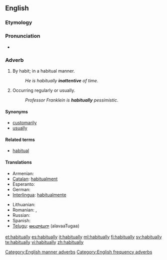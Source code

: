 ==English==

===Etymology===
{{suffix|habitual|ly}}

===Pronunciation===
* {{audio|en-us-habitually.ogg|Audio (US)}}

===Adverb===
{{en-adv|-}}

# By habit; in a habitual manner.
#: ''He is habitually '''inattentive''' of time.''
# Occurring regularly or usually.
#: ''Professor Franklein is '''habitually''' pessimistic''.

====Synonyms====
* [[customarily]]
* [[usually]]

====Related terms====
* [[habitual]]

====Translations====
{{trans-top|occurring regularly or usually}}
* Armenian: {{t-|hy|սովորաբար|tr=sovorabar}}
* [[Catalan]]: [[habitualment]]
* Esperanto: {{t-|eo|kutime|xs=Esperanto}}
* German: {{t+|de|gewöhnlich}}
* [[Interlingua]]: [[habitualmente]]
{{trans-mid}}
* Lithuanian: {{t-|lt|iš papratimo|xs=Lithuanian}}
* Romanian: {{t|ro|uzual}}, {{t|ro|regulat}}
* Russian: {{t+|ru|обычно|tr=obýčno}}
* Spanish: {{t-|es|habitualmente}}
* [[Telugu]]: [[అలవాటుగా]] (alavaaTugaa)
{{trans-bottom}}

[[Category:English manner adverbs]]
[[Category:English frequency adverbs]]

[[et:habitually]]
[[es:habitually]]
[[it:habitually]]
[[ml:habitually]]
[[fi:habitually]]
[[sv:habitually]]
[[te:habitually]]
[[vi:habitually]]
[[zh:habitually]]